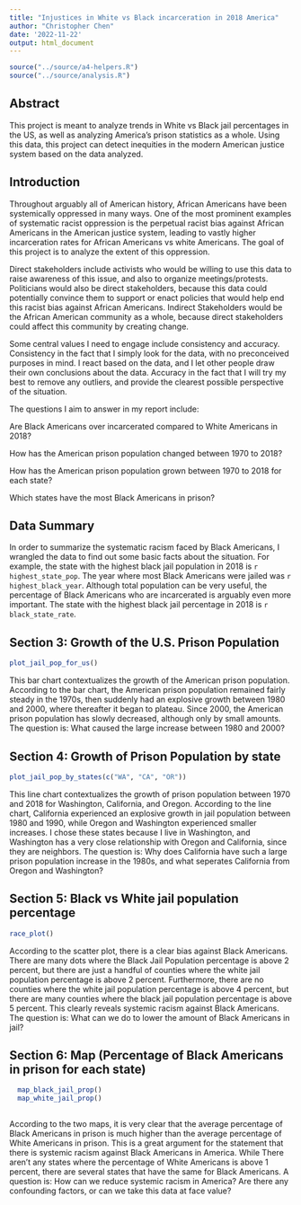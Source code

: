```yaml
---
title: "Injustices in White vs Black incarceration in 2018 America"
author: "Christopher Chen"
date: '2022-11-22'
output: html_document
---
```


```r
source("../source/a4-helpers.R")
source("../source/analysis.R")
```

## Abstract 
 This project is meant to analyze trends in White vs Black jail percentages in the US, as well as analyzing America's prison statistics as a whole. Using this data, this project can detect inequities in the modern American justice system based on the data analyzed.  


## Introduction 
Throughout arguably all of American history, African Americans have been systemically oppressed in many ways. One of the most prominent examples of systematic racist oppression is the perpetual racist bias against African Americans in the American justice system, leading to vastly higher incarceration rates for African Americans vs white Americans. The goal of this project is to analyze the extent of this oppression. 

Direct stakeholders include activists who would be willing to use this data to raise awareness of this issue, and also to organize meetings/protests. Politicians would also be direct stakeholders, because this data could potentially convince them to support or enact policies that would help end this racist bias against African Americans. Indirect Stakeholders would be the African American community as a whole, because direct stakeholders could affect this community by creating change. 

Some central values I need to engage include consistency and accuracy. Consistency in the fact that I simply look for the data, with no preconceived purposes in mind. I react based on the data, and I let other people draw their own conclusions about the data. Accuracy in the fact that I will try my best to remove any outliers, and provide the clearest possible perspective of the situation.

The questions I aim to answer in my report include:

Are Black Americans over incarcerated compared to White Americans in 2018?

How has the American prison population changed between 1970 to 2018?

How has the American prison population grown between 1970 to 2018 for each state?

Which states have the most Black Americans in prison?


## Data Summary 

In order to summarize the systematic racism faced by Black Americans, I wrangled the data to find out some basic facts about the situation. For example, the state with the highest black jail population in 2018 is `r highest_state_pop`. The year where most Black Americans were jailed was `r highest_black_year`. Although total population can be very useful, the percentage of Black Americans who are incarcerated is arguably even more important. The state with the highest black jail percentage in 2018 is `r black_state_rate`.

## Section 3: Growth of the U.S. Prison Population

```r
plot_jail_pop_for_us()
```

This bar chart contextualizes the growth of the American prison population. According to the bar chart, the American prison population remained fairly steady in the 1970s, then suddenly had an explosive growth between 1980 and 2000, where thereafter it began to plateau. Since 2000, the American prison population has slowly decreased, although only by small amounts. The question is: What caused the large increase between 1980 and 2000?

## Section 4: Growth of Prison Population by state
```r
plot_jail_pop_by_states(c("WA", "CA", "OR"))
```

This line chart contextualizes the growth of prison population between 1970 and 2018 for Washington, California, and Oregon. According to the line chart, California experienced an explosive growth in jail population between 1980 and 1990, while Oregon and Washington experienced smaller increases. I chose these states because I live in Washington, and Washington has a very close relationship with Oregon and California, since they are neighbors. The question is: Why does California have such a large prison population increase in the 1980s, and what seperates California from Oregon and Washington?


## Section 5: Black vs White jail population percentage
```r
race_plot()
```


According to the scatter plot, there is a clear bias against Black Americans. There are many dots where the Black Jail Population percentage is above 2 percent, but there are just a handful of counties where the white jail population percentage is above 2 percent. Furthermore, there are no counties where the white jail population percentage is above 4 percent, but there are many counties where the black jail population percentage is above 5 percent. This clearly reveals systemic racism against Black Americans. The question is: What can we do to lower the amount of Black Americans in jail?

## Section 6: Map (Percentage of Black Americans in prison for each state)

```r
  
  map_black_jail_prop()
  map_white_jail_prop()
  
```




According to the two maps, it is very clear that the average percentage of Black Americans in prison is much higher than the average percentage of White Americans in prison. This is a great argument for the statement that there is systemic racism against Black Americans in America. While There aren't any states where the percentage of White Americans is above 1 percent, there are several states that have the same for Black Americans. A question is: How can we reduce systemic racism in America? Are there any confounding factors, or can we take this data at face value?



